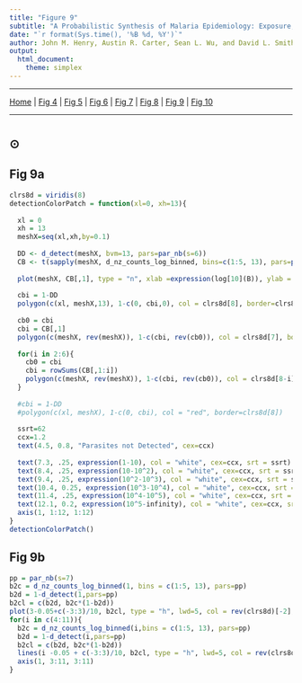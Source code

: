 ```yaml
---
title: "Figure 9"
subtitle: "A Probabilistic Synthesis of Malaria Epidemiology: Exposure, Infection, Parasite Densities, and Detection"
date: "`r format(Sys.time(), '%B %d, %Y')`"
author: John M. Henry, Austin R. Carter, Sean L. Wu, and David L. Smith
output:
  html_document: 
    theme: simplex
---
```


***

[Home](Memory.html) | 
[Fig 4](Figure4.html) |
[Fig 5](Figure5.html) |
[Fig 6](Figure6.html) |
[Fig 7](Figure7.html) |
[Fig 8](Figure8.html) |
[Fig 9](Figure9.html) | 
[Fig 10](Figure10.html)

*** 
# {.tabset}

## $\odot$ 

## Fig 9a

```r

clrs8d = viridis(8)
detectionColorPatch = function(xl=0, xh=13){
  
  xl = 0  
  xh = 13  
  meshX=seq(xl,xh,by=0.1)
  
  DD <- d_detect(meshX, bvm=13, pars=par_nb(s=6))
  CB <- t(sapply(meshX, d_nz_counts_log_binned, bins=c(1:5, 13), pars=par_nb(s=6)))
  
  plot(meshX, CB[,1], type = "n", xlab =expression(log[10](B)), ylab = "Proportion", ylim = c(0,1), col = "white", xlim = c(xl, xh), xaxt = "n")
  
  cbi = 1-DD 
  polygon(c(xl, meshX,13), 1-c(0, cbi,0), col = clrs8d[8], border=clrs8d[8]) 
  
  cb0 = cbi
  cbi = CB[,1]
  polygon(c(meshX, rev(meshX)), 1-c(cbi, rev(cb0)), col = clrs8d[7], border=clrs8d[7]) 
  
  for(i in 2:6){
    cb0 = cbi
    cbi = rowSums(CB[,1:i])
    polygon(c(meshX, rev(meshX)), 1-c(cbi, rev(cb0)), col = clrs8d[8-i], border=clrs8d[8-i]) 
  }  
  
  #cbi = 1-DD 
  #polygon(c(xl, meshX), 1-c(0, cbi), col = "red", border=clrs8d[8]) 
  
  ssrt=62
  ccx=1.2
  text(4.5, 0.8, "Parasites not Detected", cex=ccx)
  
  text(7.3, .25, expression(1-10), col = "white", cex=ccx, srt = ssrt)
  text(8.4, .25, expression(10-10^2), col = "white", cex=ccx, srt = ssrt)
  text(9.4, .25, expression(10^2-10^3), col = "white", cex=ccx, srt = ssrt)
  text(10.4, 0.25, expression(10^3-10^4), col = "white", cex=ccx, srt = ssrt)
  text(11.4, .25, expression(10^4-10^5), col = "white", cex=ccx, srt = ssrt)
  text(12.1, 0.2, expression(10^5-infinity), col = "white", cex=ccx, srt=ssrt)
  axis(1, 1:12, 1:12)
}
detectionColorPatch()

```


## Fig 9b

```r
pp = par_nb(s=7)
b2c = d_nz_counts_log_binned(1, bins = c(1:5, 13), pars=pp)
b2d = 1-d_detect(1,pars=pp)
b2cl = c(b2d, b2c*(1-b2d))
plot(3-0.05+c(-3:3)/10, b2cl, type = "h", lwd=5, col = rev(clrs8d)[-2], xlim = c(2.5,11.5), xaxt = "n", xlab = expression(log[10](B)), ylab="Proportion") 
for(i in c(4:11)){
  b2c = d_nz_counts_log_binned(i,bins = c(1:5, 13), pars=pp)
  b2d = 1-d_detect(i,pars=pp)
  b2cl = c(b2d, b2c*(1-b2d)) 
  lines(i -0.05 + c(-3:3)/10, b2cl, type = "h", lwd=5, col = rev(clrs8d)[-2])
  axis(1, 3:11, 3:11)
}
```

